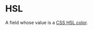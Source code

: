 # HSL

A field whose value is a
[CSS HSL color](https://developer.mozilla.org/en-US/docs/Web/CSS/color_value#hsl()_and_hsla()).

